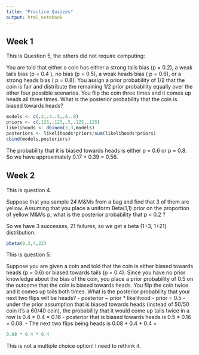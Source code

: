 ```yaml
---
title: "Practice Quizzes"
output: html_notebook
---
```


## Week 1
This is Question 5, the others did not require computing:

You are told that either a coin has either a strong tails bias (p = 0.2), a weak tails bias (p = 0.4 ), no bias (p = 0.5), a weak heads bias ( p = 0.6), or a strong heads bias ( p = 0.8). You assign a prior probability of 1/2 that the coin is fair and distribute the remaining 1/2 prior probability equally over the other four possible scenarios. You flip the coin three times and it comes up heads all three times. What is the posterior probability that the coin is biased towards heads?

```r
models <- c(.2,.4,.5,.6,.8)
priors <- c(.125,.125,.5,.125,.125)
likelihoods <- dbinom(3,3,models)
posteriors <- likelihoods*priors/sum(likelihoods*priors)
cbind(models,posteriors)


```

The probability that it is biased towards heads is either p = 0.6 or p = 0.8. So we have approximately 0.17 + 0.39 = 0.56.

## Week 2

This is question 4.

Suppose that you sample 24 M&Ms from a bag and find that 3 of them are yellow. Assuming that you place a uniform Beta(1,1) prior on
the proportion of yellow M&Ms p, what is the posterior probability that p < 0.2 ?

So we have 3 successes, 21 failures, so we get a beta (1+3, 1+21) distribution. 

```r
pbeta(0.2,4,22)
```

This is question 5.

Suppose you are given a coin and told that the coin is either biased towards heads (p = 0.6) or biased towards tails (p = 0.4). Since you have no prior knowledge about the bias of the coin, you place a prior probability of 0.5 on the outcome that the coin is biased towards heads. You flip the coin twice and it comes up tails both times. What is the posterior probability that your next two flips will be heads?
- posterior ~ prior * likelihood
- prior = 0.5
- under the prior assumption that is biased towards heads (instead of 50/50 coin it's a 60/40 coin), the probability that it would come up tails twice in a row is 0.4 * 0.4 = 0.16
- posterior that is biased towards heads is 0.5 * 0.16 = 0.08.
- The next two flips being heads is 0.08 * 0.4 * 0.4 = 
```r
0.08 * 0.4 * 0.4
```

This is not a multiple choice option! I need to rethink it.






